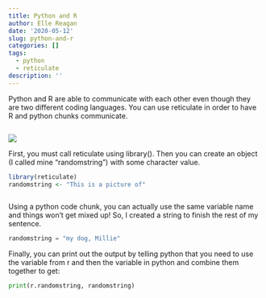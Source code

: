 ```yaml
---
title: Python and R
author: Elle Reagan
date: '2020-05-12'
slug: python-and-r
categories: []
tags:
  - python
  - reticulate
description: ''
---
```


Python and R are able to communicate with each other even though they are two different coding languages. You can use reticulate in order to have R and python chunks communicate. 

```r

```
![](/blog/2020-05-12-python-and-r_files/IMG_0974 2.jpg)

First, you must call reticulate using library(). Then you can create an object (I called mine "randomstring") with some character value.
```r
library(reticulate)
randomstring <- "This is a picture of"



```

Using a python code chunk, you can actually use the same variable name and things won't get mixed up! So, I created a string to finish the rest of my sentence.
```python
randomstring = "my dog, Millie"

```
Finally, you can print out the output by telling python that you need to use the variable from r and then the variable in python and combine them together to get:
```python
print(r.randomstring, randomstring)
```
